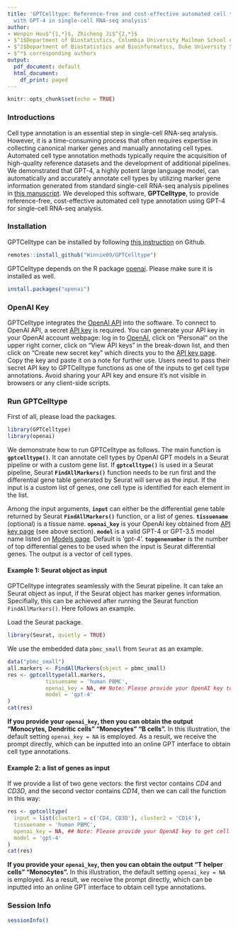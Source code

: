```yaml
---
title: 'GPTCelltype: Reference-free and cost-effective automated cell type annotation
  with GPT-4 in single-cell RNA-seq analysis'
author:
- Wenpin Hou$^{1,*}$, Zhicheng Ji$^{2,*}$
- $^1$Department of Biostatistics, Columbia University Mailman School of Public Health Health
- $^2$Department of Biostatistics and Bioinformatics, Duke University School of Medicine
- $^*$ corresponding authors
output:
  pdf_document: default
  html_document:
    df_print: paged
---
```


```r
knitr::opts_chunk$set(echo = TRUE)
```

### Introductions

Cell type annotation is an essential step in single-cell RNA-seq analysis. However, it is a time-consuming process that often requires expertise in collecting canonical marker genes and manually annotating cell types. Automated cell type annotation methods typically require the acquisition of high-quality reference datasets and the development of additional pipelines. We demonstrated that GPT-4, a highly potent large language model, can automatically and accurately annotate cell types by utilizing marker gene information generated from standard single-cell RNA-seq analysis pipelines in [this manuscript](https://www.biorxiv.org/content/10.1101/2023.04.16.537094v1). 
We developed this software, **GPTCelltype**, to provide reference-free, cost-effective automated cell type annotation using GPT-4 for single-cell RNA-seq analysis.


### Installation

GPTCelltype can be installed by following [this instruction](https://github.com/Winnie09/GPTCelltype) on Github. 

```r
remotes::install_github("Winnie09/GPTCelltype")
```

GPTCelltype depends on the R package [openai](https://cran.r-project.org/web/packages/openai/index.html). Please make sure it is installed as well. 

```r
install.packages("openai")
```

### OpenAI Key

GPTCelltype integrates the [OpenAI API](https://platform.openai.com/account/api-keys) into the software. To connect to OpenAI API, a secret [API key](https://platform.openai.com/account/api-keys) is required. You can generate your API key in your OpenAI account webpage: log in to [OpenAI](https://openai.com/), click on "Personal" on the upper right corner, click on "View API keys" in the break-down list, and then click on "Create new secret key" which directs you to the [API key page](https://platform.openai.com/account/api-keys). Copy the key and paste it on a note for further use.  Users need to pass their secret API key to GPTCelltype functions as one of the inputs to get cell type annotations. Avoid sharing your API key and ensure it's not visible in browsers or any client-side scripts.


### Run GPTCelltype

First of all, please load the packages.
```r
library(GPTCelltype)
library(openai)
```

We demonstrate how to run GPTCelltype as follows.  The main function is **`gptcelltype()`**. It can annotate cell types by OpenAI GPT models in a Seurat pipeline or with a custom gene list. If **`gptcelltype()`** is used in a Seurat pipeline, Seurat **`FindAllMarkers()`** function needs to be run first and the differential gene table generated by Seurat will serve as the input. If the input is a custom list of genes, one cell type is identified for each element in the list. 

Among the input arguments, **`input`** can either be the differential gene table returned by Seurat **`FindAllMarkers()`** function, or a list of genes.
**`tissuename`** (optional) is a tissue name.
**`openai_key`** is your OpenAI key obtained from [API key page](https://platform.openai.com/account/api-keys) (see above section).
**`model`** is a valid GPT-4 or GPT-3.5 model name listed on [Models page](https://platform.openai.com/docs/models). Default is 'gpt-4'.
**`topgenenumber`** is the number of top differential genes to be used when the input is Seurat differential genes. The output is a vector of cell types.


#### Example 1: Seurat object as input

GPTCelltype integrates seamlessly with the Seurat pipeline. It can take an Seurat object as input, if the Seurat object has marker genes information. Specifially, this can be achieved after running the Seurat function `FindAllMarkers()`. Here follows an example.

Load the Seurat package.

```r
library(Seurat, quietly = TRUE)
```

We use the embedded data `pbmc_small` from `Seurat` as an example. 
```r
data("pbmc_small")
all.markers <- FindAllMarkers(object = pbmc_small)
res <- gptcelltype(all.markers, 
            tissuename = 'human PBMC', 
            openai_key = NA, ## Note: Please provide your OpenAI key to get cell type annotations; or otherwise the output is the prompt itself.
            model = 'gpt-4'
)
cat(res)
```

**If you provide your `openai_key`, then you can obtain the output "Monocytes, Dendritic cells" "Monocytes" "B cells".** In this illustration, the default setting `openai_key = NA` is employed. As a result, we receive the prompt directly, which can be inputted into an online GPT interface to obtain cell type annotations.

####  Example 2: a list of genes as input

If we provide a list of two gene vectors: the first vector contains *CD4* and *CD3D*, and the second vector contains *CD14*, then we can call the function in this way:
```r
res <- gptcelltype(
  input = list(cluster1 = c('CD4, CD3D'), cluster2 = 'CD14'),
  tissuename = 'human PBMC',
  openai_key = NA, ## Note: Please provide your OpenAI key to get cell type annotations; or otherwise the output is the prompt itself.
  model = 'gpt-4'
)
cat(res)
```

**If you provide your `openai_key`, then you can obtain the output "T helper cells" "Monocytes".**
In this illustration, the default setting `openai_key = NA` is employed. As a result, we receive the prompt directly, which can be inputted into an online GPT interface to obtain cell type annotations.

### Session Info
```r
sessionInfo()
```
